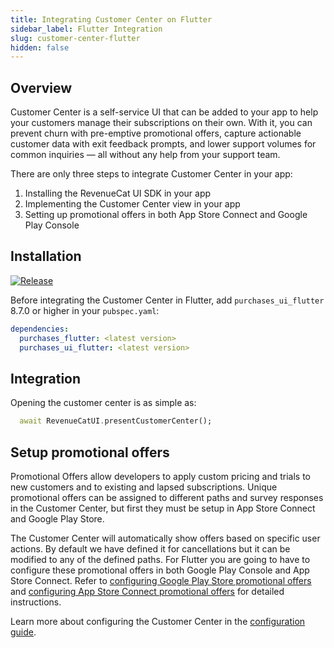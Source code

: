```yaml
---
title: Integrating Customer Center on Flutter
sidebar_label: Flutter Integration
slug: customer-center-flutter
hidden: false
---
```


## Overview

Customer Center is a self-service UI that can be added to your app to help your customers manage their subscriptions on their own. With it, you can prevent churn with pre-emptive promotional offers, capture actionable customer data with exit feedback prompts, and lower support volumes for common inquiries — all without any help from your support team.

There are only three steps to integrate Customer Center in your app:

1. Installing the RevenueCat UI SDK in your app
1. Implementing the Customer Center view in your app
1. Setting up promotional offers in both App Store Connect and Google Play Console

## Installation

[![Release](https://img.shields.io/github/release/RevenueCat/purchases-flutter.svg?style=flat)](https://github.com/RevenueCat/purchases-flutter/releases)

Before integrating the Customer Center in Flutter, add `purchases_ui_flutter` 8.7.0 or higher in your `pubspec.yaml`:

```yaml
dependencies:
  purchases_flutter: <latest version>
  purchases_ui_flutter: <latest version>
```

## Integration

Opening the customer center is as simple as:

```dart
  await RevenueCatUI.presentCustomerCenter();
```

## Setup promotional offers

Promotional Offers allow developers to apply custom pricing and trials to new customers and to existing and lapsed subscriptions. Unique promotional offers can be assigned to different paths and survey responses in the Customer Center, but first they must be setup in App Store Connect and Google Play Store.

The Customer Center will automatically show offers based on specific user actions. By default we have defined it for cancellations but it can be modified to any of the defined paths. For Flutter you are going to have to configure these promotional offers in both Google Play Console and App Store Connect.
Refer to [configuring Google Play Store promotional offers](/tools/customer-center/customer-center-promo-offers-google) and [configuring App Store Connect promotional offers](/tools/customer-center/customer-center-promo-offers-apple) for detailed instructions.

Learn more about configuring the Customer Center in the [configuration guide](/tools/customer-center/customer-center-configuration).
